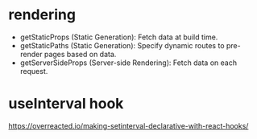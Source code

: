 # rendering

* getStaticProps (Static Generation): Fetch data at build time.
* getStaticPaths (Static Generation): Specify dynamic routes to pre-render pages based on data.
* getServerSideProps (Server-side Rendering): Fetch data on each request.


# useInterval hook

<https://overreacted.io/making-setinterval-declarative-with-react-hooks/>